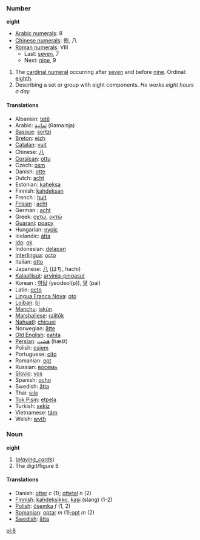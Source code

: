 === Number ===
'''eight'''

*[[w:Arabic Numerals|Arabic numerals]]: 8
*[[w:Chinese numerals|Chinese numerals]]: 捌, 八
*[[w:Roman numerals|Roman numerals]]: VIII
**Last: [[seven]], 7
**Next: [[nine]], 9

# The [[cardinal numeral]] occurring after [[seven]] and before [[nine]].  Ordinal: [[eighth]]. 
# Describing a set or group with eight components. ''He works eight hours a day.''

==== Translations ====
*Albanian: [[tetë]]
*Arabic: [[ثمانية]] (θamaːnja)
*[[Basque]]: [[sortzi]]
*[[Breton]]: [[eizh]]
*[[Catalan]]: [[vuit]]
*Chinese: [[八]]
*[[Corsican]]: [[ottu]]
*Czech: [[osm]]
*Danish: [[otte]]
*Dutch: [[acht]]
*Estonian: [[kaheksa]]
*Finnish: [[kahdeksan]]
*French : [[huit]]
*[[Frisian]] : [[acht]]
*German : [[acht]]
*Greek: [[οχτώ]], [[οκτώ]]
*[[Guarani]]: [[poapy]]
*Hungarian: [[nyolc]]
*Icelandic: [[átta]]
*[[Ido]]: [[ok]]
*Indonesian: [[delapan]]
*[[Interlingua]]: [[octo]]
*Italian: [[otto]]
*Japanese: [[八]] (はち, hachi)
*[[Kalaallisut]]: [[arviniq-pingasut]]
*Korean : [[여덟]] (yeodeol(p)), [[팔]] (pal)
*Latin: [[octo]]
*[[Lingua Franca Nova]]: [[oto]]
*[[Lojban]]: [[bi]]
*[[Manchu]]: [[jakūn]]
*[[Marshallese]]: [[ralitōk]]
*[[Nahuatl]]: [[chicuei]]
*Norwegian: [[åtte]]
*[[Old English]]: [[eahta]]
*[[Persian]]: [[هَشت]] (hæšt)
*Polish: [[osiem]]
*Portuguese: [[oito]]
*Romanian: [[opt]]
*Russian: [[восемь]]
*[[Slovio]]: [[vos]]
*Spanish: [[ocho]]
*Swedish: [[åtta]]
*Thai: [[แปด]]
*[[Tok Pisin]]: [[etpela]]
*Turkish: [[sekiz]]
*Vietnamese: [[tám]]
*Welsh: [[wyth]]

=== Noun ===
'''eight'''

# (<i>[[playing_cards]]</i>)
# The digit/figure 8

==== Translations ====
*Danish: [[otter]] ''c'' (1); [[ottetal]] ''n'' (2)
*[[Finnish]]: [[kahdeksikko]], [[kasi]] (slang) (1-2)
*[[Polish]]: [[ósemka]] ''f'' (1, 2)
*[[Romanian]]: [[optar]] ''m'' (1);[[opt]] ''m'' (2)
*[[Swedish]]: [[åtta]]

[[pl:8]]